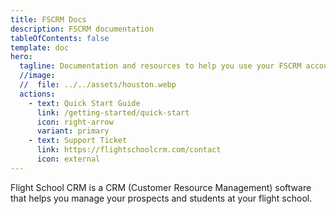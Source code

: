 ```yaml
---
title: FSCRM Docs
description: FSCRM documentation
tableOfContents: false
template: doc
hero:
  tagline: Documentation and resources to help you use your FSCRM account.
  //image:
  //  file: ../../assets/houston.webp
  actions:
    - text: Quick Start Guide
      link: /getting-started/quick-start
      icon: right-arrow
      variant: primary
    - text: Support Ticket
      link: https://flightschoolcrm.com/contact
      icon: external
---
```



Flight School CRM is a CRM (Customer Resource Management) software that helps you manage your prospects and students at your flight school.